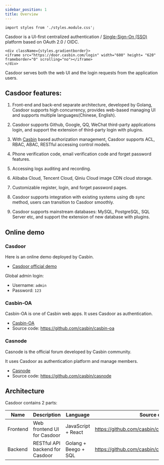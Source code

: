```yaml
---
sidebar_position: 1
title: Overview
---
```


```mdx-code-block
import styles from './styles.module.css';
```

Casdoor is a UI-first centralized authentication / [Single-Sign-On (SSO)](https://en.wikipedia.org/wiki/Single_sign-on) platform based on OAuth 2.0 / OIDC.

```mdx-code-block
<div className={styles.gradientborder}>
<iframe src="https://door.casbin.com/login" width="600" height= "620" frameborder="0" scrolling="no"></iframe>
</div>
```

Casdoor serves both the web UI and the login requests from the application users.

## Casdoor features:

1. Front-end and back-end separate architecture, developed by Golang, Casdoor supports high concurrency, provides web-based managing UI and supports multiple languages(Chinese, English).

2. Casdoor supports Github, Google, QQ, WeChat third-party applications login, and support the extension of third-party login with plugins.

3. With [Casbin](https://casbin.org/) based authorization management, Casdoor supports ACL, RBAC, ABAC, RESTful accessing control models.

4. Phone verification code, email verification code and forget password features.

5. Accessing logs auditing and recording.

6. Alibaba Cloud, Tencent Cloud, Qiniu Cloud image CDN cloud storage.

7. Customizable register, login, and forget password pages.

8. Casdoor supports integration with existing systems using db sync method, users can transition to Casdoor smoothly.

9. Casdoor supports mainstream databases: MySQL, PostgreSQL, SQL Server etc,  and support the extension of new database with plugins.

## Online demo

### Casdoor

Here is an online demo deployed by Casbin.

- [Casdoor official demo](https://door.casbin.com/)

Global admin login: 

- Username: `admin`
- Password: `123`

### Casbin-OA

Casbin-OA is one of Casbin web apps. It uses Casdoor as authentication.

- [Casbin-OA](https://oa.casbin.com)
- Source code: https://github.com/casbin/casbin-oa

### Casnode

Casnode is the official forum developed by Casbin community.

It uses Casdoor as authentication platform and manage members.

* [Casnode](https://casnode.org)
* Source code: https://github.com/casbin/casnode

## Architecture

Casdoor contains 2 parts:

Name | Description | Language | Source code
----|------|----|----
Frontend | Web frontend UI for Casdoor | JavaScript + React | https://github.com/casbin/casdoor/tree/master/web
Backend | RESTful API backend for Casdoor | Golang + Beego + SQL | https://github.com/casbin/casdoor